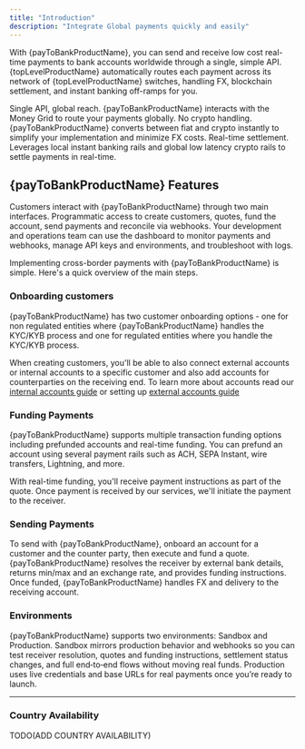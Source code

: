```yaml
---
title: "Introduction"
description: "Integrate Global payments quickly and easily"
---
```



With {payToBankProductName}, you can send and receive low cost real-time payments to bank accounts worldwide through a single, simple API. {topLevelProductName} automatically routes each payment across its network of {topLevelProductName} switches, handling FX, blockchain settlement, and instant banking off-ramps for you.


<CardGroup cols={3}>
  <Card title="Instant Conversion" icon="bolt">
    Single API, global reach. {payToBankProductName} interacts with the Money Grid to route your payments globally.
  </Card>
  <Card title="Simplified Infrastructure" icon="shield-check">
    No crypto handling. {payToBankProductName} converts between fiat and crypto instantly to simplify your implementation and minimize FX costs.
  </Card>
  <Card title="Global Settlement" icon="globe">
    Real-time settlement. Leverages local instant banking rails and global low latency crypto rails to settle payments in real-time.
  </Card>
</CardGroup>

<PaymentFlow/>

## {payToBankProductName} Features
Customers interact with {payToBankProductName} through two main interfaces.
<Tabs>
  <Tab title="API">
   Programmatic access to create customers, quotes, fund the account, send payments and reconcile via webhooks.
  </Tab>
  <Tab title="Dashboard">
   Your development and operations team can use the dashboard to monitor payments and webhooks, manage API keys and environments, and troubleshoot with logs.
  </Tab>
</Tabs>

Implementing cross-border payments with {payToBankProductName} is simple. Here's a quick overview of the main steps.

### Onboarding customers

<Info>
{payToBankProductName} has two customer onboarding options - one for non regulated entities where {payToBankProductName} handles the KYC/KYB process and one for regulated entities where you handle the KYC/KYB process.

When creating customers, you'll be able to also connect external accounts or internal accounts to a specific customer and also add accounts for counterparties on the receiving end. 
To learn more about accounts read our [internal accounts guide](/payouts-and-b2b/depositing-funds/internal-accounts) or setting up [external accounts guide](/payouts-and-b2b/depositing-funds/external-accounts)
</Info>

### Funding Payments
{payToBankProductName} supports multiple transaction funding options including prefunded accounts and real-time funding. You can prefund an account using several payment rails such as ACH, SEPA Instant, wire transfers, Lightning, and more.  

With real-time funding, you'll receive payment instructions as part of the quote. Once payment is received by our services, we'll initiate the payment to the receiver. 

### Sending Payments
To send with {payToBankProductName}, onboard an account for a customer and the counter party, then execute and fund a quote. {payToBankProductName} resolves the receiver by external bank details, returns min/max and an exchange rate, and provides funding instructions. Once funded, {payToBankProductName} handles FX and delivery to the receiving account.

### Environments

<Note>
{payToBankProductName} supports two environments: Sandbox and Production. Sandbox mirrors production behavior and webhooks so you can test receiver resolution, quotes and funding instructions, settlement status changes, and full end‑to‑end flows without moving real funds. Production uses live credentials and base URLs for real payments once you’re ready to launch.
</Note>

---

### Country Availability
TODO(ADD COUNTRY AVAILABILITY)
